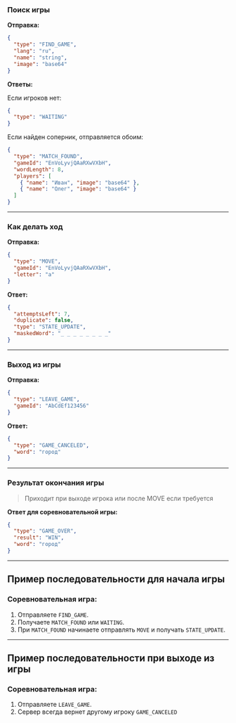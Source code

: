 ### Поиск игры

**Отправка:**
```json
{
  "type": "FIND_GAME",
  "lang": "ru",
  "name": "string",
  "image": "base64"
}
```

**Ответы:**

Если игроков нет:
```json
{
  "type": "WAITING"
}
```

Если найден соперник, отправляется обоим:
```json
{
  "type": "MATCH_FOUND",
  "gameId": "EnVoLyvjQAaRXwVXbH",
  "wordLength": 8,
  "players": [
    { "name": "Иван", "image": "base64" },
    { "name": "Олег", "image": "base64" }
  ]
}
```

---

### Как делать ход

**Отправка:**
```json
{
  "type": "MOVE",
  "gameId": "EnVoLyvjQAaRXwVXbH",
  "letter": "а"
}
```

**Ответ:**
```json
{
  "attemptsLeft": 7,
  "duplicate": false,
  "type": "STATE_UPDATE",
  "maskedWord": "_ _ _ _ _ _ _ _"
}
```

---

### Выход из игры

**Отправка:**
```json
{
  "type": "LEAVE_GAME",
  "gameId": "AbCdEf123456"
}
```

**Ответ:**
```json
{
  "type": "GAME_CANCELED",
  "word": "город"
}
```

---

### Результат окончания игры
> Приходит при выходе игрока или после MOVE если требуется

**Ответ для соревновательной игры:**
```json
{
  "type": "GAME_OVER",
  "result": "WIN",
  "word": "город"
}
```

---

## Пример последовательности для начала игры

### Соревновательная игра:
1. Отправляете `FIND_GAME`.
2. Получаете `MATCH_FOUND` или `WAITING`.
3. При `MATCH_FOUND` начинаете отправлять `MOVE` и получать `STATE_UPDATE`.

---

## Пример последовательности при выходе из игры

### Соревновательная игра:
1. Отправляете `LEAVE_GAME`.
2. Сервер всегда вернет другому игроку `GAME_CANCELED`
